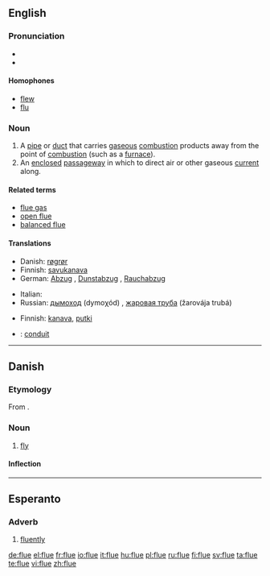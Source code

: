 ==English==

===Pronunciation===
* {{IPA|/fluː/}}
* {{rhymes|uː}}

====Homophones====
* [[flew]]
* [[flu]]

===Noun===
{{en-noun}}

# A [[pipe]] or [[duct]] that carries [[gaseous]] [[combustion]] products away from the point of [[combustion]] (such as a [[furnace]]).
# An [[enclosed]] [[passageway]] in which to direct air or other gaseous [[current]] along.

====Related terms====
* [[flue gas]]
* [[open flue]]
* [[balanced flue]]

====Translations====
{{trans-top|pipe that carries gaseous combustion products away from their origin}}
* Danish: [[røgrør]] {{n}}
* Finnish: [[savukanava]]
* German: [[Abzug]] {{m}}, [[Dunstabzug]] {{m}}, [[Rauchabzug]] {{m}}
{{trans-mid}}
* Italian: {{t|it|canna fumaria|f}}
* Russian: [[дымоход]] (dymoχód) {{m}}, [[жаровая труба]] (žarovája trubá) {{f}}
{{trans-bottom}}

{{trans-top|enclosed passageway for a gas}}
* Finnish: [[kanava]], [[putki]]
{{trans-mid}}
{{trans-bottom}}

{{checktrans}}
* {{ttbc|French}}: [[conduit]] {{m}}

----

==Danish==

===Etymology===

From {{etyl|non|da}} {{term|fluga|lang=non}}.

===Noun===
{{da-noun|n|r}}

# [[fly]]

====Inflection====
{{da-noun-infl|n|r}}

----

==Esperanto==

===Adverb===
{{eo-adv}}

# [[fluently]]

[[de:flue]]
[[el:flue]]
[[fr:flue]]
[[io:flue]]
[[it:flue]]
[[hu:flue]]
[[pl:flue]]
[[ru:flue]]
[[fi:flue]]
[[sv:flue]]
[[ta:flue]]
[[te:flue]]
[[vi:flue]]
[[zh:flue]]